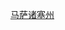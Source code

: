 {{Userbox
  |border-c = lightgrey
  |border-s = 1
  |id-c     = lightgrey
  |id-s     = 12
  |id-fc    = 
  |info-c   = white
  |info-s   = 9
  |info-fc  = black
  |id       = [[Image:Flag of Massachusetts.svg|60px]]
  |info     = 这个用户居住于'''[[马萨诸塞州]]'''。
}}<includeonly>
[[Category:马萨诸塞州维基人|{{PAGENAME}}]]
</includeonly><noinclude>
[[Category:马萨诸塞州维基人|马萨诸塞州]]
</noinclude>
